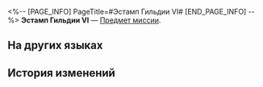 <%-- [PAGE_INFO]
PageTitle=#Эстамп Гильдии VI#
[END_PAGE_INFO] --%>
{{Предмет Инфобокс
|id          = 140263
|Изображение = Предмет Эстамп Гильдии VI.png
|Тип         = Предмет миссии
|Инвентарь   = Миссии
|Редкость    = 1
|Эффект      = 
|Описание    = Секретная метка, оставленная учителем Тодда, бакалавром Бернини. Кажется, что если собрать эстамп под определённым углом, на нём можно найти важную информацию.
}}
'''Эстамп Гильдии VI''' — [[Предмет миссии]].

==На других языках==
{{На других языках
|en   = Guild Insignia Rubbing (VI)
|zhs  = 学会标识的拓片（其六）
|zht  = 學會標記拓片（其六）
|ja   = 学会のマークの拓本（六）
|ko   = 학회 표식의 탁본 (6)
|es   = Calco de una marca de la Sociedad (VI)
|fr   = Estampe de marque de la Guilde (VI)
|ru   = Эстамп Гильдии VI
|th   = ภาพจารึกที่มีสัญลักษณ์ของสถาบัน (6)
|vi   = Bản Khắc Ký Hiệu Của Hội 6
|de   = Gildeninsignien-Abrieb (VI)
|id   = Jejak Simbol Ilmu Akademis (Bagian 6)
|pt   = Parte da Insígnia da Guilda (VI)
}}

==История изменений==
{{История изменений|3.5}}